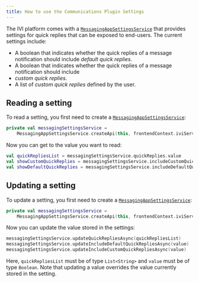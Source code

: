 ```yaml
---
title: How to use the Communications Plugin Settings
---
```


The IVI platform comes with a [`MessagingAppSettingsService`](TTIVI_PLATFORM_API) that provides
settings for quick replies that can be exposed to end-users. The current settings include:

- A boolean that indicates whether the quick replies of a message notification should include
  _default quick replies_.
- A boolean that indicates whether the quick replies of a message notification should include
- _custom quick replies_.
- A list of _custom quick replies_ defined by the user.

## Reading a setting

To read a setting, you first need to create a [`MessagingAppSettingsService`](TTIVI_PLATFORM_API):

```kotlin
private val messagingSettingsService =
    MessagingAppSettingsService.createApi(this, frontendContext.iviServiceProvider)
```

Now you can get to the value you want to read:

```kotlin
val quickRepliesList = messagingSettingsService.quickReplies.value
val showCustomQuickReplies = messagingSettingsService.includeCustomQuickReplies.value
val showDefaultQuickReplies = messagingSettingsService.includeDefaultQuickReplies.value
```

## Updating a setting

To update a setting, you first need to create a [`MessagingAppSettingsService`](TTIVI_PLATFORM_API):

```kotlin
private val messagingSettingsService =
    MessagingAppSettingsService.createApi(this, frontendContext.iviServiceProvider)
```

Now you can update the value stored in the settings:

```kotlin
messagingSettingsService.updateQuickRepliesAsync(quickRepliesList)
messagingSettingsService.updateIncludeDefaultQuickRepliesAsync(value)
messagingSettingsService.updateIncludeCustomQuickRepliesAsync(value)
```

Here, `quickRepliesList` must be of type `List<String>` and `value` must be of type `Boolean`. Note
that updating a value overrides the value currently stored in the setting.
